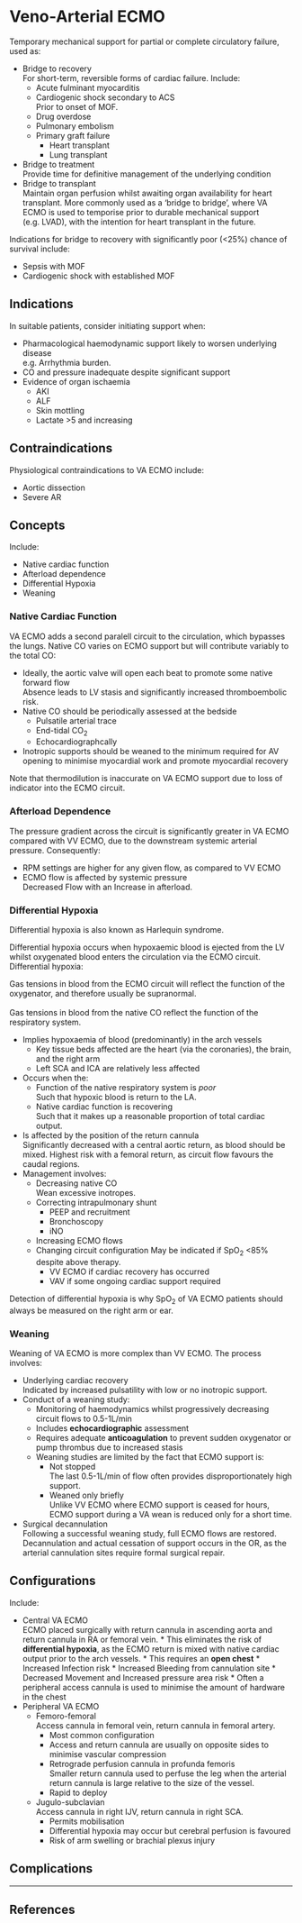 # Veno-Arterial ECMO

Temporary mechanical support for partial or complete circulatory failure, used as:

* Bridge to recovery\
For short-term, reversible forms of cardiac failure. Include:
    * Acute fulminant myocarditis
    * Cardiogenic shock secondary to ACS\
    Prior to onset of MOF.
    * Drug overdose
    * Pulmonary embolism
    * Primary graft failure
        * Heart transplant
        * Lung transplant
* Bridge to treatment\
Provide time for definitive management of the underlying condition
* Bridge to transplant\
Maintain organ perfusion whilst awaiting organ availability for heart transplant. More commonly used as a 'bridge to bridge', where VA ECMO is used to temporise prior to durable mechanical support (e.g. LVAD), with the intention for heart transplant in the future.

:::column-margin
Indications for bridge to recovery with significantly poor (<25%) chance of survival include:

* Sepsis with MOF
* Cardiogenic shock with established MOF
:::

## Indications

In suitable patients, consider initiating support when:

* Pharmacological haemodynamic support likely to worsen underlying disease\
e.g. Arrhythmia burden.
* CO and pressure inadequate despite significant support
* Evidence of organ ischaemia
    * AKI
    * ALF
    * Skin mottling
    * Lactate >5 and increasing
    

## Contraindications

Physiological contraindications to VA ECMO include:

* Aortic dissection
* Severe AR

## Concepts

Include:

* Native cardiac function
* Afterload dependence
* Differential Hypoxia
* Weaning

### Native Cardiac Function

VA ECMO adds a second paralell circuit to the circulation, which bypasses the lungs. Native CO varies on ECMO support but will contribute variably to the total CO:

* Ideally, the aortic valve will open each beat to promote some native forward flow\
Absence leads to LV stasis and significantly increased thromboembolic risk.
* Native CO should be periodically assessed at the bedside
    * Pulsatile arterial trace
    * End-tidal CO~2~
    * Echocardiographcally
* Inotropic supports should be weaned to the minimum required for AV opening to minimise myocardial work and promote myocardial recovery 
    
:::column-margin
Note that thermodilution is inaccurate on VA ECMO support due to loss of indicator into the ECMO circuit.
::: 


### Afterload Dependence

The pressure gradient across the circuit is significantly greater in VA ECMO compared with VV ECMO, due to the downstream systemic arterial pressure. Consequently:

* RPM settings are higher for any given flow, as compared to VV ECMO
* ECMO flow is affected by systemic pressure\
Decreased Flow with an Increase in afterload.

### Differential Hypoxia

:::info
Differential hypoxia is also known as Harlequin syndrome.
:::

Differential hypoxia occurs when hypoxaemic blood is ejected from the LV whilst oxygenated blood enters the circulation via the ECMO circuit. Differential hypoxia:

:::column-margin
Gas tensions in blood from the ECMO circuit will reflect the function of the oxygenator, and therefore usually be supranormal.\
\
Gas tensions in blood from the native CO reflect the function of the respiratory system.
:::

* Implies hypoxaemia of blood (predominantly) in the arch vessels
    * Key tissue beds affected are the heart (via the coronaries), the brain, and the right arm
    * Left SCA and ICA are relatively less affected
* Occurs when the:
    * Function of the native respiratory system is *poor*\
    Such that hypoxic blood is return to the LA.
    * Native cardiac function is recovering\
    Such that it makes up a reasonable proportion of total cardiac output.
* Is affected by the position of the return cannula\
Significantly decreased with a central aortic return, as blood should be mixed. Highest risk with a femoral return, as circuit flow favours the caudal regions.
* Management involves:
    * Decreasing native CO\
    Wean excessive inotropes.
    * Correcting intrapulmonary shunt
        * PEEP and recruitment
        * Bronchoscopy
        * iNO
    * Increasing ECMO flows
    * Changing circuit configuration
    May be indicated if SpO~2~ <85% despite above therapy.
        * VV ECMO if cardiac recovery has occurred
        * VAV if some ongoing cardiac support required


:::column-margin
Detection of differential hypoxia is why SpO~2~ of VA ECMO patients should always be measured on the right arm or ear.
:::

### Weaning

Weaning of VA ECMO is more complex than VV ECMO. The process involves:

* Underlying cardiac recovery\
Indicated by increased pulsatility with low or no inotropic support.
* Conduct of a weaning study:
    * Monitoring of haemodynamics whilst progressively decreasing circuit flows to 0.5-1L/min
    * Includes **echocardiographic** assessment
    * Requires adequate **anticoagulation** to prevent sudden oxygenator or pump thrombus due to increased stasis
    * Weaning studies are limited by the fact that ECMO support is:
        * Not stopped\
        The last 0.5-1L/min of flow often provides disproportionately high support.
        * Weaned only briefly\
        Unlike VV ECMO where ECMO support is ceased for hours, ECMO support during a VA wean is reduced only for a short time.
* Surgical decannulation\
Following a successful weaning study, full ECMO flows are restored. Decannulation and actual cessation of support occurs in the OR, as the arterial cannulation sites require formal surgical repair.


## Configurations

Include:

* Central VA ECMO\
ECMO placed surgically with return cannula in ascending aorta and return cannula in RA or femoral vein.
        * This eliminates the risk of **differential hypoxia**, as the ECMO return is mixed with native cardiac output prior to the arch vessels.
        * This requires an **open chest**
            * Increased Infection risk
            * Increased Bleeding from cannulation site
            * Decreased Movement and Increased pressure area risk
        * Often a peripheral access cannula is used to minimise the amount of hardware in the chest
* Peripheral VA ECMO
    * Femoro-femoral\
    Access cannula in femoral vein, return cannula in femoral artery.
        * Most common configuration 
        * Access and return cannula are usually on opposite sides to minimise vascular compression
        * Retrograde perfusion cannula in profunda femoris\
        Smaller return cannula used to perfuse the leg when the arterial return cannula is large relative to the size of the vessel.
        * Rapid to deploy
    * Jugulo-subclavian\
    Access cannula in right IJV, return cannula in right SCA. 
        * Permits mobilisation
        * Differential hypoxia may occur but cerebral perfusion is favoured
        * Risk of arm swelling or brachial plexus injury


## Complications


---

## References